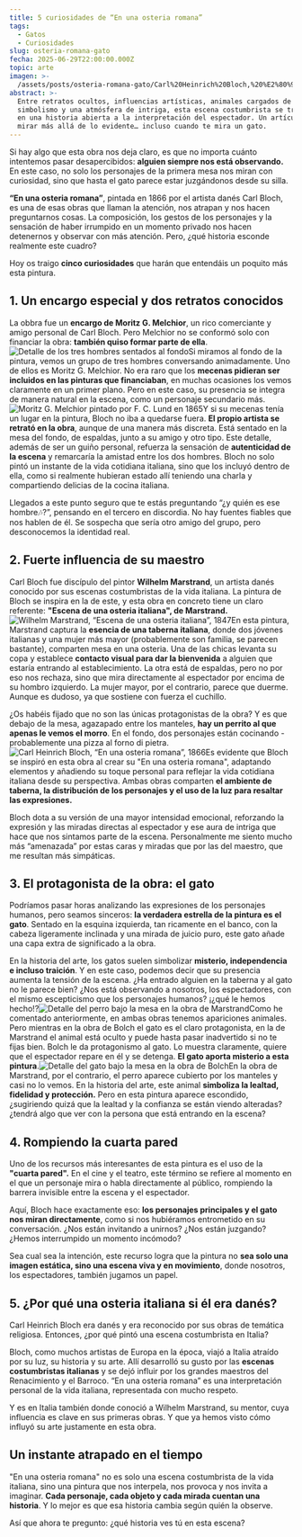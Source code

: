 ```yaml
---
title: 5 curiosidades de “En una osteria romana”
tags:
  - Gatos
  - Curiosidades
slug: osteria-romana-gato
fecha: 2025-06-29T22:00:00.000Z
topic: arte
imagen: >-
  /assets/posts/osteria-romana-gato/Carl%20Heinrich%20Bloch,%20%E2%80%9CEn%20una%20osteria%20romana%E2%80%9D,%201866.webp
abstract: >-
  Entre retratos ocultos, influencias artísticas, animales cargados de
  simbolismo y una atmósfera de intriga, esta escena costumbrista se transforma
  en una historia abierta a la interpretación del espectador. Un artículo para
  mirar más allá de lo evidente… incluso cuando te mira un gato.
---
```


Si hay algo que esta obra nos deja claro, es que no importa cuánto intentemos pasar desapercibidos: **alguien siempre nos está observando.** En este caso, no solo los personajes de la primera mesa nos miran con curiosidad, sino que hasta el gato parece estar juzgándonos desde su silla.

**“En una osteria romana”**, pintada en 1866 por el artista danés Carl Bloch, es una de esas obras que llaman la atención, nos atrapan y nos hacen preguntarnos cosas. La composición, los gestos de los personajes y la sensación de haber irrumpido en un momento privado nos hacen detenernos y observar con más atención. Pero, ¿qué historia esconde realmente este cuadro?

Hoy os traigo **cinco curiosidades** que harán que entendáis un poquito más esta pintura.

## 1. Un encargo especial y dos retratos conocidos

La obbra fue un **encargo de Moritz G. Melchior**, un rico comerciante y amigo personal de Carl Bloch. Pero Melchior no se conformó solo con financiar la obra: **también quiso formar parte de ella**.![Detalle de los tres hombres sentados al fondo](/assets/posts/osteria-romana-gato/Detalle%20de%20los%20tres%20hombres%20sentados%20al%20fondo.webp "Detalle de los tres hombres sentados al fondo")Si miramos al fondo de la pintura, vemos un grupo de tres hombres conversando animadamente. Uno de ellos es Moritz G. Melchior. No era raro que los **mecenas pidieran ser incluidos en las pinturas que financiaban**, en muchas ocasiones los vemos claramente en un primer plano. Pero en este caso, su presencia se integra de manera natural en la escena, como un personaje secundario más.![Moritz G. Melchior pintado por F. C. Lund en 1865](/assets/posts/osteria-romana-gato/Moritz%20G.%20Melchior%20pintado%20por%C2%A0F.%20C.%20Lund%C2%A0en%201865.webp "Moritz G. Melchior pintado por F. C. Lund en 1865")Y si su mecenas tenía un lugar en la pintura, Bloch no iba a quedarse fuera. **El propio artista se retrató en la obra**, aunque de una manera más discreta. Está sentado en la mesa del fondo, de espaldas, junto a su amigo y otro tipo. Este detalle, además de ser un guiño personal, refuerza la sensación de **autenticidad de la escena** y remarcaría la amistad entre los dos hombres. Bloch no solo pintó un instante de la vida cotidiana italiana, sino que los incluyó dentro de ella, como si realmente hubieran estado allí teniendo una charla y compartiendo delicias de la cocina italiana.

Llegados a este punto seguro que te estás preguntando “¿y quién es ese hombre🎶?”, pensando en el tercero en discordia. No hay fuentes fiables que nos hablen de él. Se sospecha que sería otro amigo del grupo, pero desconocemos la identidad real.

## 2. Fuerte influencia de su maestro

Carl Bloch fue discípulo del pintor **Wilhelm Marstrand**, un artista danés conocido por sus escenas costumbristas de la vida italiana. La pintura de Bloch se inspira en la de este, y esta obra en concreto tiene un claro referente: **"Escena de una osteria italiana", de Marstrand.**![Wilhelm Marstrand, “Escena de una osteria italiana”, 1847](/assets/posts/osteria-romana-gato/Wilhelm%20Marstrand,%20%E2%80%9CEscena%20de%20una%20osteria%20italiana%E2%80%9D,%201847.webp "Wilhelm Marstrand, “Escena de una osteria italiana”, 1847")En esta pintura, Marstrand captura la **esencia de una taberna italiana**, donde dos jóvenes italianas y una mujer más mayor (probablemente son familia, se parecen bastante), comparten mesa en una osteria. Una de las chicas levanta su copa y establece **contacto visual para dar la bienvenida** a alguien que estaría entrando al establecimiento. La otra está de espaldas, pero no por eso nos rechaza, sino que mira directamente al espectador por encima de su hombro izquierdo. La mujer mayor, por el contrario, parece que duerme. Aunque es dudoso, ya que sostiene con fuerza el cuchillo.

¿Os habéis fijado que no son las únicas protagonistas de la obra? Y es que debajo de la mesa, agazapado entre los manteles, **hay un perrito al que apenas le vemos el morro**. En el fondo, dos personajes están cocinando -probablemente una pizza al forno di pietra.![Carl Heinrich Bloch, “En una osteria romana”, 1866](/assets/posts/osteria-romana-gato/Carl%20Heinrich%20Bloch,%20%E2%80%9CEn%20una%20osteria%20romana%E2%80%9D,%201866.webp "Carl Heinrich Bloch, “En una osteria romana”, 1866")Es evidente que Bloch se inspiró en esta obra al crear su "En una osteria romana", adaptando elementos y añadiendo su toque personal para reflejar la vida cotidiana italiana desde su perspectiva. Ambas obras comparten **el ambiente de taberna, la distribución de los personajes y el uso de la luz para resaltar las expresiones.**

Bloch dota a su versión de una mayor intensidad emocional, reforzando la expresión y las miradas directas al espectador y ese aura de intriga que hace que nos sintamos parte de la escena. Personalmente me siento mucho más “amenazada” por estas caras y miradas que por las del maestro, que me resultan más simpáticas.

## 3. El protagonista de la obra: el gato

Podríamos pasar horas analizando las expresiones de los personajes humanos, pero seamos sinceros: **la verdadera estrella de la pintura es el gato**. Sentado en la esquina izquierda, tan ricamente en el banco, con la cabeza ligeramente inclinada y una mirada de juicio puro, este gato añade una capa extra de significado a la obra.

En la historia del arte, los gatos suelen simbolizar **misterio, independencia e incluso traición**. Y en este caso, podemos decir que su presencia aumenta la tensión de la escena. ¿Ha entrado alguien en la taberna y al gato no le parece bien? ¿Nos está observando a nosotros, los espectadores, con el mismo escepticismo que los personajes humanos? ¡¿qué le hemos hecho!?![Detalle del perro bajo la mesa en la obra de Marstrand](/assets/posts/osteria-romana-gato/Detalle%20del%20perro%20bajo%20la%20mesa%20en%20la%20obra%20de%20Marstrand.webp "Detalle del perro bajo la mesa en la obra de Marstrand")Como he comentado anteriormente, en ambas obras tenemos apariciones animales. Pero mientras en la obra de Bolch el gato es el claro protagonista, en la de Marstrand el animal está oculto y puede hasta pasar inadvertido si no te fijas bien. Bolch le da protagonismo al gato. Lo muestra claramente, quiere que el espectador repare en él y se detenga. **El gato aporta misterio a esta pintura**.![Detalle del gato bajo la mesa en la obra de Bolch](/assets/posts/osteria-romana-gato/Detalle%20del%20gato%20bajo%20la%20mesa%20en%20la%20obra%20de%20Bolch.webp "Detalle del gato bajo la mesa en la obra de Bolch")En la obra de Marstrand, por el contrario, el perro aparece cubierto por los manteles y casi no lo vemos. En la historia del arte, este animal **simboliza la lealtad, fidelidad y protección.** Pero en esta pintura aparece escondido, ¿sugiriendo quizá que la lealtad y la confianza se están viendo alteradas? ¿tendrá algo que ver con la persona que está entrando en la escena?

## 4. Rompiendo la cuarta pared

Uno de los recursos más interesantes de esta pintura es el uso de la **"cuarta pared".** En el cine y el teatro, este término se refiere al momento en el que un personaje mira o habla directamente al público, rompiendo la barrera invisible entre la escena y el espectador.

Aquí, Bloch hace exactamente eso: **los personajes principales y el gato nos miran directamente**, como si nos hubiéramos entrometido en su conversación. ¿Nos están invitando a unirnos? ¿Nos están juzgando? ¿Hemos interrumpido un momento incómodo?

Sea cual sea la intención, este recurso logra que la pintura no **sea solo una imagen estática, sino una escena viva y en movimiento**, donde nosotros, los espectadores, también jugamos un papel.

## 5. ¿Por qué una osteria italiana si él era danés?

Carl Heinrich Bloch era danés y era reconocido por sus obras de temática religiosa. Entonces, ¿por qué pintó una escena costumbrista en Italia?

Bloch, como muchos artistas de Europa en la época, viajó a Italia atraído por su luz, su historia y su arte. Allí desarrolló su gusto por las **escenas costumbristas italianas** y se dejó influir por los grandes maestros del Renacimiento y el Barroco. “En una osteria romana” es una interpretación personal de la vida italiana, representada con mucho respeto.

Y es en Italia también donde conoció a Wilhelm Marstrand, su mentor, cuya influencia es clave en sus primeras obras. Y que ya hemos visto cómo influyó su arte justamente en esta obra.

## Un instante atrapado en el tiempo

"En una osteria romana" no es solo una escena costumbrista de la vida italiana, sino una pintura que nos interpela, nos provoca y nos invita a imaginar. **Cada personaje, cada objeto y cada mirada cuentan una historia**. Y lo mejor es que esa historia cambia según quién la observe.

Así que ahora te pregunto: ¿qué historia ves tú en esta escena?
